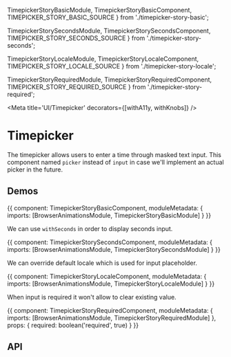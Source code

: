 



  TimepickerStoryBasicModule,
  TimepickerStoryBasicComponent,
  TIMEPICKER_STORY_BASIC_SOURCE
} from './timepicker-story-basic';

  TimepickerStorySecondsModule,
  TimepickerStorySecondsComponent,
  TIMEPICKER_STORY_SECONDS_SOURCE
} from './timepicker-story-seconds';

  TimepickerStoryLocaleModule,
  TimepickerStoryLocaleComponent,
  TIMEPICKER_STORY_LOCALE_SOURCE
} from './timepicker-story-locale';

  TimepickerStoryRequiredModule,
  TimepickerStoryRequiredComponent,
  TIMEPICKER_STORY_REQUIRED_SOURCE
} from './timepicker-story-required';

<Meta title='UI/Timepicker' decorators={[withA11y, withKnobs]} />

# Timepicker

The timepicker allows users to enter a time through masked text input.
This component named `picker` instead of `input` in case we'll implement an actual picker in the future.

## Demos

<Preview source={TIMEPICKER_STORY_BASIC_SOURCE}>
  <Story name='Basic' height='110px'>
    {{
      component: TimepickerStoryBasicComponent,
      moduleMetadata: {
        imports: [BrowserAnimationsModule, TimepickerStoryBasicModule]
      }
    }}
  </Story>
</Preview>

We can use `withSeconds` in order to display seconds input.

<Preview source={TIMEPICKER_STORY_SECONDS_SOURCE}>
  <Story name='Seconds' height='110px'>
    {{
      component: TimepickerStorySecondsComponent,
      moduleMetadata: {
        imports: [BrowserAnimationsModule, TimepickerStorySecondsModule]
      }
    }}
  </Story>
</Preview>

We can override default locale which is used for input placeholder.

<Preview source={TIMEPICKER_STORY_LOCALE_SOURCE}>
  <Story name='Locale' height='110px'>
    {{
      component: TimepickerStoryLocaleComponent,
      moduleMetadata: {
        imports: [BrowserAnimationsModule, TimepickerStoryLocaleModule]
      }
    }}
  </Story>
</Preview>

When input is required it won't allow to clear existing value.

<Preview source={TIMEPICKER_STORY_REQUIRED_SOURCE}>
  <Story name='Required' height='110px'>
    {{
      component: TimepickerStoryRequiredComponent,
      moduleMetadata: {
        imports: [BrowserAnimationsModule, TimepickerStoryRequiredModule]
      },
      props: {
        required: boolean('required', true)
      }
    }}
  </Story>
</Preview>

## API

<Props of={ESTimepickerComponent} />
